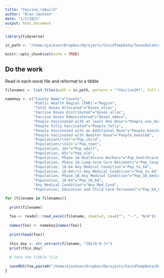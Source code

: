 ```yaml
---
title: "Vaccine_rebuild"
author: "Alan Jackson"
date: "1/2/2021"
output: html_document
---
```


```r
library(tidyverse)

in_path <- "/home/ajackson/Dropbox/Rprojects/CovidTempData/TexasDataXcel/"

knitr::opts_chunk$set(echo = TRUE)
```

##  Do the work

Read in each excel file and reformat to a tibble

```r

filenames <- list.files(path = in_path, pattern = "*Vaccine20*", full.names = T)

namekey <- c("County Name"="County", 
             "Public Health Region (PHR)"="Region", 
             "Total Doses Allocated"="Doses_alloc", 
             "Vaccine Doses Distributed"="Doses_alloc", 
             "Vaccine Doses Administered"="Doses_admin", 
             "People Vaccinated with at least One Dose"="People_one_dose", 
             "People Fully Vaccinated"="People_fully", 
             "People Vaccinated with an Additional Dose"="People_boosted", 
             "People Vaccinated with Booster Dose"="People_boosted", 
             "Population\r\n5+"="Pop_child",
             'Population\r\n12+'="Pop_teen",
             "Population, 16+"="Pop_adult",
             "Population, 65+"="Pop_old", 
             "Population, Phase 1A Healthcare Workers"="Pop_healthcare",
             "Population, Phase 1A Long-term Care Residents"="Pop_longterm",
             "Population, 16-64 Any Medical Condition"="Pop_to_64",
             "Population, 16-64\r\n Any Medical Condition"="Pop_to_64",
             "Population, Phase 1B Any Medical Condition"="Pop_1B_medical",
             "Population, 16-64"="Pop_16_64",
             "Any Medical Condition"="Any_Med_Cond",
             "Population, Education and Child Care Personnel"="Pop_Ed_ChildCare")

for (filename in filenames){
  
  print(filename)
  
  foo <- readxl::read_excel(filename, sheet=2, na=c("", "--", "N/A"))  
  
  names(foo) <- namekey[names(foo)]
  
  print(head(foo))
  
  this_day <- str_extract(filename, "202[0-9-]+")
  print(this_day)
  
  # Save the tibble file
  
  saveRDS(foo,paste0("/home/ajackson/Dropbox/Rprojects/CovidTempData/DailyBackups/",this_day,"_Vaccinate.rds"))
}

```

